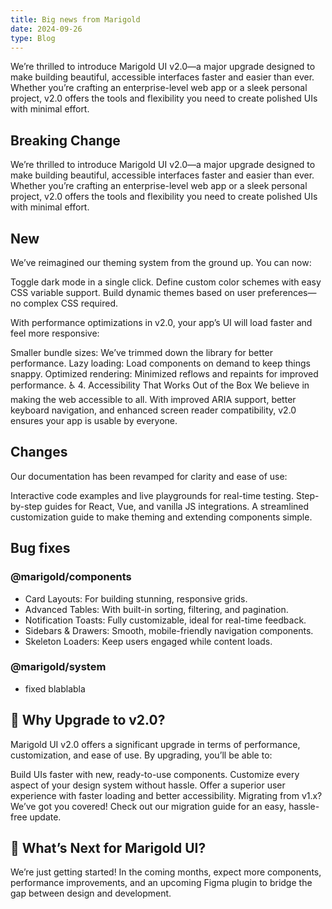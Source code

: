 ```yaml
---
title: Big news from Marigold
date: 2024-09-26
type: Blog
---
```


We’re thrilled to introduce Marigold UI v2.0—a major upgrade designed to make building beautiful, accessible interfaces faster and easier than ever. Whether you’re crafting an enterprise-level web app or a sleek personal project, v2.0 offers the tools and flexibility you need to create polished UIs with minimal effort.

## Breaking Change

We’re thrilled to introduce Marigold UI v2.0—a major upgrade designed to make building beautiful, accessible interfaces faster and easier than ever. Whether you’re crafting an enterprise-level web app or a sleek personal project, v2.0 offers the tools and flexibility you need to create polished UIs with minimal effort.

## New

We’ve reimagined our theming system from the ground up. You can now:

Toggle dark mode in a single click.
Define custom color schemes with easy CSS variable support.
Build dynamic themes based on user preferences—no complex CSS required.

With performance optimizations in v2.0, your app’s UI will load faster and feel more responsive:

Smaller bundle sizes: We’ve trimmed down the library for better performance.
Lazy loading: Load components on demand to keep things snappy.
Optimized rendering: Minimized reflows and repaints for improved performance.
♿ 4. Accessibility That Works Out of the Box
We believe in making the web accessible to all. With improved ARIA support, better keyboard navigation, and enhanced screen reader compatibility, v2.0 ensures your app is usable by everyone.

## Changes

Our documentation has been revamped for clarity and ease of use:

Interactive code examples and live playgrounds for real-time testing.
Step-by-step guides for React, Vue, and vanilla JS integrations.
A streamlined customization guide to make theming and extending components simple.

## Bug fixes

### @marigold/components

- Card Layouts: For building stunning, responsive grids.
- Advanced Tables: With built-in sorting, filtering, and pagination.
- Notification Toasts: Fully customizable, ideal for real-time feedback.
- Sidebars & Drawers: Smooth, mobile-friendly navigation components.
- Skeleton Loaders: Keep users engaged while content loads.

### @marigold/system

- fixed blablabla

## 🎉 Why Upgrade to v2.0?

Marigold UI v2.0 offers a significant upgrade in terms of performance, customization, and ease of use. By upgrading, you’ll be able to:

Build UIs faster with new, ready-to-use components.
Customize every aspect of your design system without hassle.
Offer a superior user experience with faster loading and better accessibility.
Migrating from v1.x? We’ve got you covered! Check out our migration guide for an easy, hassle-free update.

## 🔮 What’s Next for Marigold UI?

We’re just getting started! In the coming months, expect more components, performance improvements, and an upcoming Figma plugin to bridge the gap between design and development.
